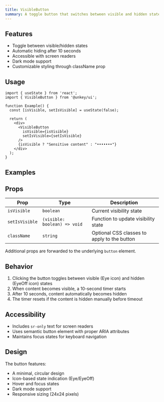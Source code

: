 ```yaml
---
title: VisibleButton
summary: A toggle button that switches between visible and hidden states, commonly used for showing/hiding sensitive information.
---
```


## Features

- Toggle between visible/hidden states
- Automatic hiding after 10 seconds
- Accessible with screen readers
- Dark mode support
- Customizable styling through className prop

## Usage

```tsx
import { useState } from 'react';
import { VisibleButton } from '@unkey/ui';

function Example() {
  const [isVisible, setIsVisible] = useState(false);
  
  return (
    <div>
      <VisibleButton 
        isVisible={isVisible} 
        setIsVisible={setIsVisible} 
      />
      {isVisible ? "Sensitive content" : "•••••••"}
    </div>
  );
}
```

## Examples

<VisibleButtonDemo />

## Props

| Prop | Type | Description |
|------|------|-------------|
| `isVisible` | `boolean` | Current visibility state |
| `setIsVisible` | `(visible: boolean) => void` | Function to update visibility state |
| `className` | `string` | Optional CSS classes to apply to the button |

Additional props are forwarded to the underlying `button` element.

## Behavior

1. Clicking the button toggles between visible (Eye icon) and hidden (EyeOff icon) states
2. When content becomes visible, a 10-second timer starts
3. After 10 seconds, content automatically becomes hidden
4. The timer resets if the content is hidden manually before timeout

## Accessibility

- Includes `sr-only` text for screen readers
- Uses semantic button element with proper ARIA attributes
- Maintains focus states for keyboard navigation

## Design

The button features:
- A minimal, circular design
- Icon-based state indication (Eye/EyeOff)
- Hover and focus states
- Dark mode support
- Responsive sizing (24x24 pixels)
